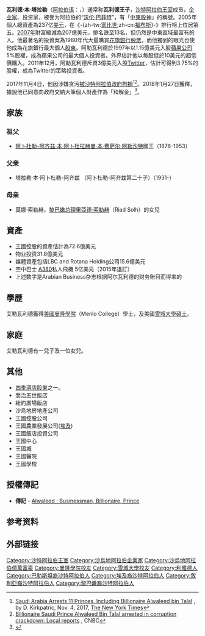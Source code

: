 {{noteTA
|T=zh-hans:瓦利德·本·塔拉勒·阿勒沙特; zh-hant:瓦利德·本·塔拉勒·阿勒沙特; zh-tw:阿瓦里德·本·塔拉勒·阿紹德;
}}

{{Infobox person
| name = 瓦利德·本·塔拉勒·阿勒沙特<br>الوليد بن طلال بن عبد العزيز آل سعود<br>Al Waleed Bin Talal
| image = File:Al Waleed bin Talal 2015.jpg
| birth_date = {{birth date and age|1955|3|7}}
| birth_place = {{KSA}}[[利雅得|利雅得]]
| occupation = 企業家 投資家
| alma_mater = 美国旧金山[[门罗学院|门罗学院]]（[[曼隆學院|曼隆學院]]）
| parents = 父：塔拉勒·本·阿卜杜勒-阿齐兹（Talal bin Abdul-Aziz）<br />母：莫娜·索勒赫（Mona Al Solh）
| spouse = Dala bint Saud bin Abdulaziz（已離異）<br />Eman bint Naser bin Abdullah al Sudairi（已離異）<br />[[阿美娜·艾塔威爾|阿美娜·艾塔威爾]]（已離異）
| children = Reem Khalid
| relations = 祖父：[[阿卜杜勒-阿齐兹·本·阿卜杜拉赫曼·本·费萨尔·阿勒沙特|阿卜杜勒-阿齐兹·本·阿卜杜拉赫曼·本·费萨尔·阿勒沙特]]<br /> 
| networth = {{profit}} 180億美元（2012年3月）<ref>{{Cite web |url=http://www.forbes.com/wealth/billionaires |title=存档副本 |accessdate=2012-08-11 |archive-date=2012-01-06 |archive-url=https://web.archive.org/web/20120106023141/http://www.forbes.com/wealth/billionaires |dead-url=no }}</ref>
}}

'''瓦利德·本·塔拉勒'''（[[阿拉伯语|阿拉伯语]]：'''{{rtl-lang|ar|الوليد بن طلال بن عبد العزيز آل سعود}}'''，{{bd|1955年|3月7日|catIdx=A}}）通常称'''瓦利德王子'''，[[沙特阿拉伯王室|沙特阿拉伯王室]]成员，[[企业家|企业家]]、投资家，被誉为阿拉伯的“[[沃伦·巴菲特|沃伦·巴菲特]]”，有「[[中東|中東]][[股神|股神]]」的稱號。2005年個人總資產為237亿[[美元|美元]]，在《-{zh-tw:[[富比世|富比世]];zh-cn:[[福布斯|福布斯]]}-》排行榜上位居第五。[[2007年億萬富翁列表|2007年]]財富縮減為207億美元，排名跌至13名，但仍然是中東區域最富有的人。他最著名的投資案為1980年代大量購買[[花旗銀行|花旗銀行]][[股票|股票]]，而他獨到的眼光也使他成為花旗銀行最大個人[[股東|股東]]。阿勒瓦利德於1997年以1.15億美元入股[[蘋果公司|蘋果公司]]5%股權，成為蘋果公司的最大個人投資者。外界估計他以每股低於10美元的超低價購入。2011年12月，阿勒瓦利德斥資3億美元入股[[Twitter|Twitter]]，估計可得到3.75%的股權，成為Twitter的策略投資者。

2017年11月4日，他因涉嫌贪污[[2017年沙特阿拉伯反腐|被沙特阿拉伯政府拘捕]]<ref>[https://www.nytimes.com/2017/11/04/world/middleeast/saudi-arabia-waleed-bin-talal.html Saudi Arabia Arrests 11 Princes, Including Billionaire Alwaleed bin Talal] {{Wayback|url=https://www.nytimes.com/2017/11/04/world/middleeast/saudi-arabia-waleed-bin-talal.html |date=20191122051056 }}, by D. Kirkpatric, Nov. 4, 2017, [[The_New_York_Times|The New York Times]]</ref><ref>[https://www.cnbc.com/2017/11/04/billionaire-saudi-prince-alwaleed-bin-talal-arrested-in-corruption-crackdown-local-reports.html Billionaire Saudi Prince Alwaleed Bin Talal arrested in corruption crackdown: Local reports] {{Wayback|url=https://www.cnbc.com/2017/11/04/billionaire-saudi-prince-alwaleed-bin-talal-arrested-in-corruption-crackdown-local-reports.html |date=20200126135147 }}, CNBC</ref>。2018年1月27日獲釋，據說他已同意向政府交納大筆個人財產作為「和解金」<ref>{{Cite news |url=http://www.chinanews.com/gj/2018/01-28/8435112.shtml |title=沙特反腐风暴：首富瓦利德王子交“和解金”获释 |publisher=中新網 |date=2018-01-28 |accessdate=2018-01-28 |archive-date=2018-10-06 |archive-url=https://web.archive.org/web/20181006042317/http://www.chinanews.com/gj/2018/01-28/8435112.shtml |dead-url=no }}</ref>。

==家族==
===祖父===
*[[阿卜杜勒-阿齐兹·本·阿卜杜拉赫曼·本·费萨尔·阿勒沙特|阿卜杜勒-阿齐兹·本·阿卜杜拉赫曼·本·费萨尔·阿勒沙特]]國王（1876-1953）

===父亲===
*塔拉勒·本·阿卜杜勒-阿齐兹 （阿卜杜勒-阿齐兹第二十子）（1931-）

===母亲===
*莫娜·索勒赫，[[黎巴嫩总理|黎巴嫩总理]][[里亞德·索勒赫|里亞德·索勒赫]]（Riad Solh）的女兒

== 資產 ==
* 王國控股的資產估計為72.6億美元
* 物业投资31.8億美元
* 媒體資產包括LBC and Rotana Holding公司15.6億美元
* 空中巴士 [[A380|A380]]私人飛機 5亿美元（2015年退訂）
* 上述数字是Arabian Business杂志根据阿尔瓦利德的财务账目而得来的

== 學歷 ==
艾勒瓦利德獲得[[美國|美國]][[曼隆學院|曼隆學院]]（Menlo College）學士，及美國[[雪城大學|雪城大學]][[碩士|碩士]]。

== 家庭 ==
艾勒瓦利德有一兒子及一位女兒。

== 其他 ==
*[[四季酒店|四季酒店]][[股東|股東]]之一。
*喬治五世飯店
*紐約廣場飯店
*沙烏地房地產公司
*王國控股公司
*王國農業發展公司([[埃及|埃及]])
*王國飯店投資公司
*王國中心
*王國城
*王國醫院
*王國學校

==授權傳記==
* '''傳記''' - [http://www.books.com.tw/exep/assp.php/jamezku/products/F010368138?utm_source=jamezku&utm_medium=ap-books&utm_content=recommend&utm_campaign=ap-201605 Alwaleed : Businessman, Billionaire, Prince]

==参考资料==
{{Reflist}}

== 外部链接 ==

{{Authority control}}
{{DEFAULTSORT:Waleed bin Talal}}
[[Category:沙特阿拉伯王室|Category:沙特阿拉伯王室]]
[[Category:沙烏地阿拉伯企業家|Category:沙烏地阿拉伯企業家]]
[[Category:沙烏地阿拉伯億萬富豪|Category:沙烏地阿拉伯億萬富豪]]
[[Category:曼隆學院校友|Category:曼隆學院校友]]
[[Category:雪城大學校友|Category:雪城大學校友]]
[[Category:利雅德人|Category:利雅德人]]
[[Category:巴勒斯坦裔沙特阿拉伯人|Category:巴勒斯坦裔沙特阿拉伯人]]
[[Category:埃及裔沙特阿拉伯人|Category:埃及裔沙特阿拉伯人]]
[[Category:敘利亞裔沙特阿拉伯人|Category:敘利亞裔沙特阿拉伯人]]
[[Category:黎巴嫩裔沙特阿拉伯人|Category:黎巴嫩裔沙特阿拉伯人]]